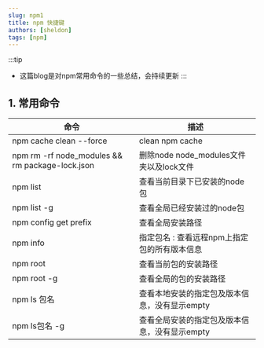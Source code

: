 ```yaml
---
slug: npm1
title: npm 快捷键
authors: [sheldon]
tags: [npm]
---
```


:::tip
- 这篇blog是对npm常用命令的一些总结，会持续更新 
:::


<!--truncate-->

## 1. 常用命令

命令 | 描述
--|--
npm cache clean --force | clean npm cache
npm rm -rf node_modules && rm package-lock.json | 删除node node_modules文件夹以及lock文件
npm list | 查看当前目录下已安装的node包
npm list -g | 查看全局已经安装过的node包
npm config get prefix | 查看全局安装路径
npm info | 指定包名 : 查看远程npm上指定包的所有版本信息
npm root | 查看当前包的安装路径
npm root -g | 查看全局的包的安装路径
npm ls 包名 | 查看本地安装的指定包及版本信息，没有显示empty
npm ls包名 -g | 查看全局安装的指定包及版本信息，没有显示empty
